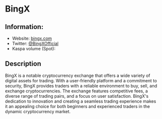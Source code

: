 
# BingX

## Information:
- Website: [bingx.com](https://bingx.com)
- Twitter: [@BingXOfficial](https://twitter.com/BingXOfficial)
- Kaspa volume (Spot): <ExchangeVolume coin="kaspa" exchange="bingx"/>

## Description
BingX is a notable cryptocurrency exchange that offers a wide variety of digital assets for trading. With a user-friendly platform and a commitment to security, BingX provides traders with a reliable environment to buy, sell, and exchange cryptocurrencies. The exchange features competitive fees, a diverse range of trading pairs, and a focus on user satisfaction. BingX's dedication to innovation and creating a seamless trading experience makes it an appealing choice for both beginners and experienced traders in the dynamic cryptocurrency market.
